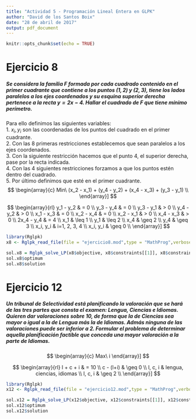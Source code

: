 ```yaml
---
title: "Actividad 5 - Programación Lineal Entera en GLPK"
author: "David de los Santos Boix"
date: "28 de abril de 2017"
output: pdf_document
---
```


```r
knitr::opts_chunk$set(echo = TRUE)
```

# Ejercicio 8
##### Se considera la familia F formada por cada cuadrado contenido en el primer cuadrante que contiene a los puntos $(1,2)$ y $(2,3)$, tiene los lados paralelos a los ejes coordenados y su esquina superior derecha pertenece a la recta $y=2x-4$. Hallar el cuadrado de F que tiene mínimo perímetro.

Para ello definimos las siguientes variables:  
1. $x_i, y_i$ son las coordenadas de los puntos del cuadrado en el primer cuadrante.  
2. Con las 8 primeras restricciones establecemos que sean paralelos a los ejes coordenados.  
3. Con la siguiente restricción hacemos que el punto 4, el superior derecha, pase por la recta indicada.  
4. Con las 4 siguientes restricciones forzamos a que los puntos estén dentro del cuadrado.  
5. Por último definimos que esté en el primer cuadrante.  
$$
\begin{array}{c}
Min\  (x_2 - x_1) + (y_4 - y_2) + (x_4 - x_3) + (y_3 - y_1) \\
\end{array}]
$$

$$
\begin{array}{rl}
y_1 - y_2 & = 0 \\
y_3 - y_4 & = 0 \\
y_3 - y_1 & > 0 \\
y_4 - y_2 & > 0 \\
x_1 - x_3 & = 0 \\
x_2 - x_4 & = 0 \\
x_2 - x_1 & > 0 \\
x_4 - x_3 & > 0 \\
2x_4 - y_4 & = 4 \\
x_1 & \leq 1 \\
y_1 & \leq 2 \\
x_4 & \geq 2 \\
y_4 & \geq 3 \\
x_i, y_i & i=1, 2, 3, 4 \\
x_i, y_i & \geq 0 \\
\end{array}]
$$

```r
library(Rglpk)
x8 <- Rglpk_read_file(file = "ejercicio8.mod",type = "MathProg",verbose = F)

sol.x8 = Rglpk_solve_LP(x8$objective, x8$constraints[[1]], x8$constraints[[2]], x8$constraints[[3]], x8$bounds, x8$types, x8$maximum)
sol.x8$optimum
sol.x8$solution

```
\textit{He tenido que cambiar de ">" a ">=" dado que al cargar el fichero con esa desigualdad estricta el paquete no lo reconoce. Eso no puede ser debido a que el punto no puede ser sí mismo, no sería un cuadrado, sería un punto. De todas formas el problema resuelve de forma idéntica al anterior.}

# Ejercicio 12
##### Un tribunal de Selectividad está planificando la valoración que se hará de las tres partes que consta el examen: Lengua, Ciencias e Idiomas. Quieren dar valoraciones sobre 10, de forma que la de Ciencias sea mayor o igual a la de Lengua más la de Idiomas. Admás ninguna de las valoraciones puede ser inferior a 2. Formular el problema de determinar aquella planificación factible que conceda una mayor valoración a la parte de Idiomas.
$$
\begin{array}{c}
Max\  i
\end{array}]
$$

$$
\begin{array}{rl}
l + c + i & = 10 \\
c - (l+i) & \geq 0 \\
l, c, i & lengua, ciencias, idiomas \\
l, c, i  & \geq 2 \\
\end{array}]
$$
```r
library(Rglpk)
x12 <- Rglpk_read_file(file = "ejercicio12.mod",type = "MathProg",verbose = F)

sol.x12 = Rglpk_solve_LP(x12$objective, x12$constraints[[1]], x12$constraints[[2]], x12$constraints[[3]], x12$bounds, x12$types, x12$maximum)
sol.x12$optimum
sol.x12$solution

```